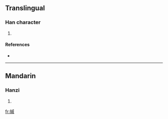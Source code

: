 ==Translingual==

===Han character===
{{Han char|rn=64|rad=手|as=11|sn=14|four=5305<sub>0</sub>|canj=手戈竹火 (QIHF)}}

# {{defn|Han|sort=手11}}

====References====
* {{Han ref|kx=0452.010|dkj=12640|dj=0802.050|hdz=31944.020|uh=6475|ud=25717|bh=E1E2|bd=57826}}

----

==Mandarin==

===Hanzi===
{{cmn-hanzi|pin=[[suǒ]] ([[suo3]])|wg=so<sup>3</sup>}}

# {{defn|Mandarin}}

[[fr:摵]]